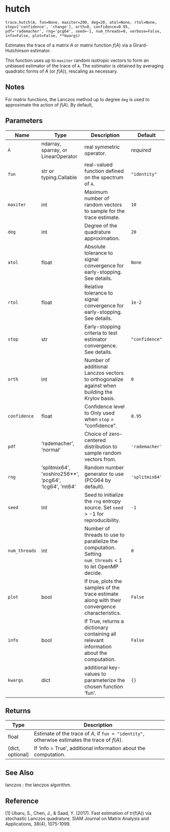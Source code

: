 # hutch { #primate.trace.hutch }

`trace.hutch(A, fun=None, maxiter=200, deg=20, atol=None, rtol=None, stop=['confidence', 'change'], orth=0, confidence=0.95, pdf='rademacher', rng='pcg64', seed=-1, num_threads=0, verbose=False, info=False, plot=False, **kwargs)`

Estimates the trace of a matrix $A$ or matrix function $f(A)$ via a Girard-Hutchinson estimator.

This function uses up to `maxiter` random isotropic vectors to form an unbiased estimator of the trace of `A`. 
The estimator is obtained by averaging quadratic forms of $A$ (or $f(A)$), rescaling as necessary.  



## Notes

For matrix functions, the Lanczos method up to degree `deg` is used to approximate the action of $f(A)$. By default, 

## Parameters

| Name          | Type                                                   | Description                                                                                              | Default         |
|---------------|--------------------------------------------------------|----------------------------------------------------------------------------------------------------------|-----------------|
| `A`           | ndarray, sparray, or LinearOperator                    | real symmetric operator.                                                                                 | _required_      |
| `fun`         | str or typing.Callable                                 | real-valued function defined on the spectrum of `A`.                                                     | `"identity"`    |
| `maxiter`     | int                                                    | Maximum number of random vectors to sample for the trace estimate.                                       | `10`            |
| `deg`         | int                                                    | Degree of the quadrature approximation.                                                                  | `20`            |
| `atol`        | float                                                  | Absolute tolerance to signal convergence for early-stopping. See details.                                | `None`          |
| `rtol`        | float                                                  | Relative tolerance to signal convergence for early-stopping. See details.                                | `1e-2`          |
| `stop`        | str                                                    | Early-stopping criteria to test estimator convergence. See details.                                      | `"confidence"`  |
| `orth`        | int                                                    | Number of additional Lanczos vectors to orthogonalize against when building the Krylov basis.            | `0`             |
| `confidence`  | float                                                  | Confidence level to Only used when `stop` = "confidence".                                                | `0.95`          |
| `pdf`         | 'rademacher', 'normal'                                 | Choice of zero-centered distribution to sample random vectors from.                                      | ` 'rademacher'` |
| `rng`         | 'splitmix64', 'xoshiro256**', 'pcg64', 'lcg64', 'mt64' | Random number generator to use (PCG64 by default).                                                       | ` 'splitmix64'` |
| `seed`        | int                                                    | Seed to initialize the `rng` entropy source. Set `seed` > -1 for reproducibility.                        | `-1`            |
| `num_threads` | int                                                    | Number of threads to use to parallelize the computation. Setting `num_threads` < 1 to let OpenMP decide. | `0`             |
| `plot`        | bool                                                   | If true, plots the samples of the trace estimate along with their convergence characteristics.           | `False`         |
| `info`        | bool                                                   | If True, returns a dictionary containing all relevant information about the computation.                 | `False`         |
| `kwargs`      | dict                                                   | additional key-values to parameterize the chosen function 'fun'.                                         | `{}`            |

## Returns

| Type             | Description                                                                                   |
|------------------|-----------------------------------------------------------------------------------------------|
| float            | Estimate of the trace of $A$, if `fun = "identity"`, otherwise estimates the trace of $f(A)$. |
| (dict, optional) | If 'info = True', additional information about the computation.                               |

## See Also

lanczos : the lanczos algorithm.



## Reference

  [1] Ubaru, S., Chen, J., & Saad, Y. (2017). Fast estimation of tr(f(A)) via stochastic Lanczos quadrature.
  SIAM Journal on Matrix Analysis and Applications, 38(4), 1075-1099.